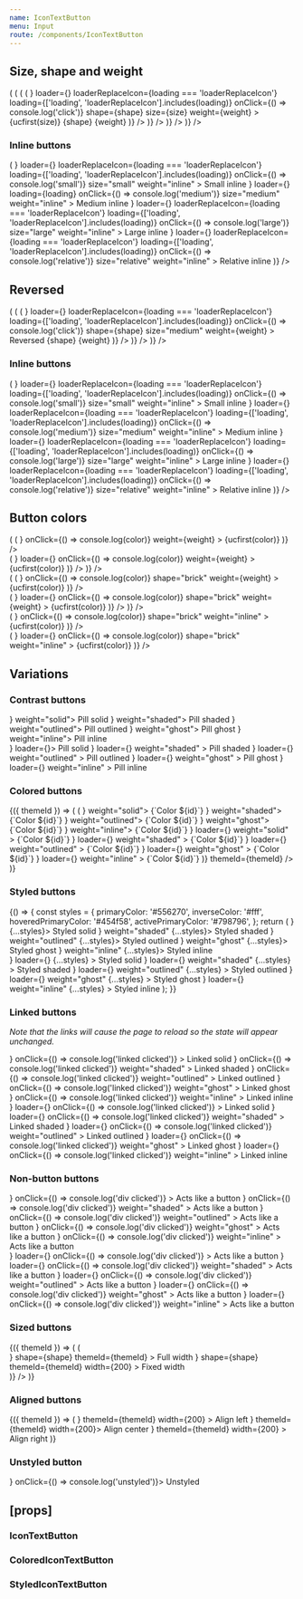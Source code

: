 ```yaml
---
name: IconTextButton
menu: Input
route: /components/IconTextButton
---
```



<PageTitle src="components/Button" title="IconTextButton" />

## Size, shape and weight

<Playground>
  <ThemeWrapper>
    <Looper
      list={['small', 'medium', 'large']}
      render={size => (
        <Rhythm grouped key={size} py={2}>
          <Looper
            list={['pill', 'brick']}
            render={shape => (
              <Rhythm grouped key={`${size}-${shape}`} py={2}>
                <Looper
                  list={['standard', 'loaderReplaceIcon', 'loading']}
                  render={loading => (
                    <Flex wrap direction="row" key={`${size}-${shape}-${loading}`}>
                      <Looper
                        list={['solid', 'shaded', 'outlined', 'ghost']}
                        render={weight => (
                          <Rhythm key={`${size}-${shape}-${loading}-${weight}`} m={2} mb={0}>
                            <IconTextButton
                              color="primary"
                              icon={<BlobbrIcon scale={size} />}
                              loader={<SpinnerIcon scale={size} />}
                              loaderReplaceIcon={loading === 'loaderReplaceIcon'}
                              loading={['loading', 'loaderReplaceIcon'].includes(loading)}
                              onClick={() => console.log('click')}
                              shape={shape}
                              size={size}
                              weight={weight}
                            >
                              {ucfirst(size)} {shape} {weight}
                            </IconTextButton>
                          </Rhythm>
                        )}
                      />
                    </Flex>
                  )}
                />
              </Rhythm>
            )}
          />
        </Rhythm>
      )}
    />
  </ThemeWrapper>
</Playground>

### Inline buttons

<Playground>
  <ThemeWrapper style={{ fontSize: 14 }}>
    <Looper
      list={['standard', 'loaderReplaceIcon', 'loading']}
      render={loading => (
        <Rhythm grouped key={loading} mb={2}>
          <Rhythm m={2}>
            <IconTextButton
              color="primary"
              icon={<BlobbrIcon scale="small" />}
              loader={<SpinnerIcon scale="small" />}
              loaderReplaceIcon={loading === 'loaderReplaceIcon'}
              loading={['loading', 'loaderReplaceIcon'].includes(loading)}
              onClick={() => console.log('small')}
              size="small"
              weight="inline"
            >
              Small inline
            </IconTextButton>
            <IconTextButton
              color="primary"
              icon={<BlobbrIcon scale="medium" />}
              loader={<SpinnerIcon scale="medium" />}
              loading={loading}
              onClick={() => console.log('medium')}
              size="medium"
              weight="inline"
            >
              Medium inline
            </IconTextButton>
            <IconTextButton
              color="primary"
              icon={<BlobbrIcon scale="large" />}
              loader={<SpinnerIcon scale="large" />}
              loaderReplaceIcon={loading === 'loaderReplaceIcon'}
              loading={['loading', 'loaderReplaceIcon'].includes(loading)}
              onClick={() => console.log('large')}
              size="large"
              weight="inline"
            >
              Large inline
            </IconTextButton>
            <IconTextButton
              color="primary"
              icon={<BlobbrIcon scale="large" />}
              loader={<SpinnerIcon scale="large" />}
              loaderReplaceIcon={loading === 'loaderReplaceIcon'}
              loading={['loading', 'loaderReplaceIcon'].includes(loading)}
              onClick={() => console.log('relative')}
              size="relative"
              weight="inline"
            >
              Relative inline
            </IconTextButton>
          </Rhythm>
        </Rhythm>
      )}
    />
  </ThemeWrapper>
</Playground>

## Reversed

<Playground>
  <ThemeWrapper>
    <Looper
      list={['pill', 'brick']}
      render={shape => (
        <Rhythm grouped key={shape} py={2}>
          <Looper
            list={['standard', 'loaderReplaceIcon', 'loading']}
            render={loading => (
              <Flex wrap direction="row" key={`${shape}-${loading}`}>
                <Looper
                  list={['solid', 'shaded', 'outlined', 'ghost']}
                  render={weight => (
                    <Rhythm key={`${shape}-${loading}-${weight}`} m={2} mb={0}>
                      <IconTextButton
                        reverse
                        color="primary"
                        icon={<TimesIcon scale="xsmall" />}
                        loader={<SpinnerIcon scale="medium" />}
                        loaderReplaceIcon={loading === 'loaderReplaceIcon'}
                        loading={['loading', 'loaderReplaceIcon'].includes(loading)}
                        onClick={() => console.log('click')}
                        shape={shape}
                        size="medium"
                        weight={weight}
                      >
                        Reversed {shape} {weight}
                      </IconTextButton>
                    </Rhythm>
                  )}
                />
              </Flex>
            )}
          />
        </Rhythm>
      )}
    />
  </ThemeWrapper>
</Playground>

### Inline buttons

<Playground>
  <ThemeWrapper style={{ fontSize: 14 }}>
    <Looper
      list={['standard', 'loaderReplaceIcon', 'loading']}
      render={loading => (
        <Rhythm grouped key={`${loading}`} mb={2}>
          <Rhythm m={2}>
            <IconTextButton
              reverse
              color="primary"
              icon={<TimesIcon scale="xsmall" />}
              loader={<SpinnerIcon scale="small" />}
              loaderReplaceIcon={loading === 'loaderReplaceIcon'}
              loading={['loading', 'loaderReplaceIcon'].includes(loading)}
              onClick={() => console.log('small')}
              size="small"
              weight="inline"
            >
              Small inline
            </IconTextButton>
            <IconTextButton
              reverse
              color="primary"
              icon={<TimesIcon scale="small" />}
              loader={<SpinnerIcon scale="medium" />}
              loaderReplaceIcon={loading === 'loaderReplaceIcon'}
              loading={['loading', 'loaderReplaceIcon'].includes(loading)}
              onClick={() => console.log('medium')}
              size="medium"
              weight="inline"
            >
              Medium inline
            </IconTextButton>
            <IconTextButton
              reverse
              color="primary"
              icon={<TimesIcon scale="small" />}
              loader={<SpinnerIcon scale="medium" />}
              loaderReplaceIcon={loading === 'loaderReplaceIcon'}
              loading={['loading', 'loaderReplaceIcon'].includes(loading)}
              onClick={() => console.log('large')}
              size="large"
              weight="inline"
            >
              Large inline
            </IconTextButton>
            <IconTextButton
              reverse
              color="primary"
              icon={<TimesIcon scale="small" />}
              loader={<SpinnerIcon scale="large" />}
              loaderReplaceIcon={loading === 'loaderReplaceIcon'}
              loading={['loading', 'loaderReplaceIcon'].includes(loading)}
              onClick={() => console.log('relative')}
              size="relative"
              weight="inline"
            >
              Relative inline
            </IconTextButton>
          </Rhythm>
        </Rhythm>
      )}
    />
  </ThemeWrapper>
</Playground>

## Button colors

<Playground>
  <ThemeWrapper>
    <Looper
      list={['solid', 'shaded', 'outlined', 'ghost']}
      render={weight => (
        <Rhythm grouped key={weight} m={2}>
          <Looper
            list={['primary', 'success', 'warning', 'danger', 'neutral', 'black', 'white']}
            render={color => (
              <Rhythm key={`${weight}-${color}`} mx={2} my={1}>
                <IconTextButton
                  color={color}
                  icon={<BlobbrIcon scale="medium" />}
                  onClick={() => console.log(color)}
                  weight={weight}
                >
                  {ucfirst(color)}
                </IconTextButton>
              </Rhythm>
            )}
          />
          <br />
          <Looper
            list={['primary', 'success', 'warning', 'danger', 'neutral', 'black', 'white']}
            render={color => (
              <Rhythm key={`${weight}-${color}`} mx={2} my={1}>
                <IconTextButton
                  loading
                  color={color}
                  icon={<BlobbrIcon scale="medium" />}
                  loader={<SpinnerIcon scale="medium" />}
                  onClick={() => console.log(color)}
                  weight={weight}
                >
                  {ucfirst(color)}
                </IconTextButton>
              </Rhythm>
            )}
          />
        </Rhythm>
      )}
    />
  </ThemeWrapper>
</Playground>

<div style="height: 50px" />

<Playground>
  <ThemeWrapper>
    <Looper
      list={['solid', 'shaded', 'outlined', 'ghost']}
      render={weight => (
        <Rhythm grouped key={weight} m={2}>
          <Looper
            list={['primary', 'success', 'warning', 'danger', 'neutral', 'black', 'white']}
            render={color => (
              <Rhythm key={`buttonColor-${weight}-${color}`} mx={2} my={1}>
                <IconTextButton
                  color={color}
                  icon={<BlobbrIcon scale="medium" />}
                  onClick={() => console.log(color)}
                  shape="brick"
                  weight={weight}
                >
                  {ucfirst(color)}
                </IconTextButton>
              </Rhythm>
            )}
          />
          <br />
          <Looper
            list={['primary', 'success', 'warning', 'danger', 'neutral', 'black', 'white']}
            render={color => (
              <Rhythm key={`${weight}-${color}`} mx={2} my={1}>
                <IconTextButton
                  loading
                  color={color}
                  icon={<BlobbrIcon scale="medium" />}
                  loader={<SpinnerIcon scale="medium" />}
                  onClick={() => console.log(color)}
                  shape="brick"
                  weight={weight}
                >
                  {ucfirst(color)}
                </IconTextButton>
              </Rhythm>
            )}
          />
        </Rhythm>
      )}
    />
  </ThemeWrapper>
</Playground>

<div style={{ height: 50 }} />

<Playground>
  <ThemeWrapper>
    <Looper
      list={['primary', 'success', 'warning', 'danger', 'neutral', 'black', 'white']}
      render={color => (
        <Rhythm key={color} m={2}>
          <IconTextButton
            color={color}
            icon={<BlobbrIcon scale="medium" />}
            onClick={() => console.log(color)}
            shape="brick"
            weight="inline"
          >
            {ucfirst(color)}
          </IconTextButton>
        </Rhythm>
      )}
    />
    <br />
    <Looper
      list={['primary', 'success', 'warning', 'danger', 'neutral', 'black', 'white']}
      render={color => (
        <Rhythm key={color} m={2}>
          <IconTextButton
            loading
            color={color}
            icon={<BlobbrIcon scale="medium" />}
            loader={<SpinnerIcon scale="medium" />}
            onClick={() => console.log(color)}
            shape="brick"
            weight="inline"
          >
            {ucfirst(color)}
          </IconTextButton>
        </Rhythm>
      )}
    />
  </ThemeWrapper>
</Playground>

## Variations

### Contrast buttons

<Playground>
  <ThemeWrapper contrast>
    <Rhythm m={2}>
      <IconTextButton contrast icon={<BlobbrIcon scale="medium" />} weight="solid">
        Pill solid
      </IconTextButton>
      <IconTextButton contrast icon={<BlobbrIcon scale="medium" />} weight="shaded">
        Pill shaded
      </IconTextButton>
      <IconTextButton contrast icon={<BlobbrIcon scale="medium" />} weight="outlined">
        Pill outlined
      </IconTextButton>
      <IconTextButton contrast icon={<BlobbrIcon scale="medium" />} weight="ghost">
        Pill ghost
      </IconTextButton>
      <IconTextButton contrast icon={<BlobbrIcon scale="medium" />} weight="inline">
        Pill inline
      </IconTextButton>
    </Rhythm>
    <br />
    <Rhythm m={2}>
      <IconTextButton contrast loading icon={<BlobbrIcon scale="medium" />} loader={<SpinnerIcon scale="medium" />}>
        Pill solid
      </IconTextButton>
      <IconTextButton
        contrast
        loading
        icon={<BlobbrIcon scale="medium" />}
        loader={<SpinnerIcon scale="medium" />}
        weight="shaded"
      >
        Pill shaded
      </IconTextButton>
      <IconTextButton
        contrast
        loading
        icon={<BlobbrIcon scale="medium" />}
        loader={<SpinnerIcon scale="medium" />}
        weight="outlined"
      >
        Pill outlined
      </IconTextButton>
      <IconTextButton
        contrast
        loading
        icon={<BlobbrIcon scale="medium" />}
        loader={<SpinnerIcon scale="medium" />}
        weight="ghost"
      >
        Pill ghost
      </IconTextButton>
      <IconTextButton
        contrast
        loading
        icon={<BlobbrIcon scale="medium" />}
        loader={<SpinnerIcon scale="medium" />}
        weight="inline"
      >
        Pill inline
      </IconTextButton>
    </Rhythm>
  </ThemeWrapper>
</Playground>

### Colored buttons

<Playground>
  <ThemeWrapper withThemeId>
    {({ themeId }) => (
      <Flex wrap direction="column">
        <ColorLooper
          group="primary"
          render={({ id }) => (
            <Rhythm key={id} my={2}>
              <Flex direction="column">
                <Flex wrap durection="row">
                  <Rhythm mx={2} my={1}>
                    <ColoredIconTextButton colorId={id} icon={<BlobbrIcon scale="medium" />} weight="solid">
                      {`Color ${id}`}
                    </ColoredIconTextButton>
                    <ColoredIconTextButton colorId={id} icon={<BlobbrIcon scale="medium" />} weight="shaded">
                      {`Color ${id}`}
                    </ColoredIconTextButton>
                    <ColoredIconTextButton colorId={id} icon={<BlobbrIcon scale="medium" />} weight="outlined">
                      {`Color ${id}`}
                    </ColoredIconTextButton>
                    <ColoredIconTextButton colorId={id} icon={<BlobbrIcon scale="medium" />} weight="ghost">
                      {`Color ${id}`}
                    </ColoredIconTextButton>
                    <ColoredIconTextButton colorId={id} icon={<BlobbrIcon scale="medium" />} weight="inline">
                      {`Color ${id}`}
                    </ColoredIconTextButton>
                  </Rhythm>
                </Flex>
                <Flex wrap durection="row">
                  <Rhythm mx={2} my={1}>
                    <ColoredIconTextButton
                      loading
                      colorId={id}
                      icon={<BlobbrIcon scale="medium" />}
                      loader={<SpinnerIcon scale="medium" />}
                      weight="solid"
                    >
                      {`Color ${id}`}
                    </ColoredIconTextButton>
                    <ColoredIconTextButton
                      loading
                      colorId={id}
                      icon={<BlobbrIcon scale="medium" />}
                      loader={<SpinnerIcon scale="medium" />}
                      weight="shaded"
                    >
                      {`Color ${id}`}
                    </ColoredIconTextButton>
                    <ColoredIconTextButton
                      loading
                      colorId={id}
                      icon={<BlobbrIcon scale="medium" />}
                      loader={<SpinnerIcon scale="medium" />}
                      weight="outlined"
                    >
                      {`Color ${id}`}
                    </ColoredIconTextButton>
                    <ColoredIconTextButton
                      loading
                      colorId={id}
                      icon={<BlobbrIcon scale="medium" />}
                      loader={<SpinnerIcon scale="medium" />}
                      weight="ghost"
                    >
                      {`Color ${id}`}
                    </ColoredIconTextButton>
                    <ColoredIconTextButton
                      loading
                      colorId={id}
                      icon={<BlobbrIcon scale="medium" />}
                      loader={<SpinnerIcon scale="medium" />}
                      weight="inline"
                    >
                      {`Color ${id}`}
                    </ColoredIconTextButton>
                  </Rhythm>
                </Flex>
              </Flex>
            </Rhythm>
          )}
          themeId={themeId}
        />
      </Flex>
    )}
  </ThemeWrapper>
</Playground>

### Styled buttons

<Playground>
  {() => {
    const styles = {
      primaryColor: '#556270',
      inverseColor: '#fff',
      hoveredPrimaryColor: '#454f58',
      activePrimaryColor: '#798796',
    };
    return (
      <React.Fragment>
        <Rhythm m={2}>
          <StyledIconTextButton icon={<BlobbrIcon scale="medium" />} {...styles}>
            Styled solid
          </StyledIconTextButton>
          <StyledIconTextButton icon={<BlobbrIcon scale="medium" />} weight="shaded" {...styles}>
            Styled shaded
          </StyledIconTextButton>
          <StyledIconTextButton icon={<BlobbrIcon scale="medium" />} weight="outlined" {...styles}>
            Styled outlined
          </StyledIconTextButton>
          <StyledIconTextButton icon={<BlobbrIcon scale="medium" />} weight="ghost" {...styles}>
            Styled ghost
          </StyledIconTextButton>
          <StyledIconTextButton icon={<BlobbrIcon scale="medium" />} weight="inline" {...styles}>
            Styled inline
          </StyledIconTextButton>
        </Rhythm>
        <br />
        <Rhythm m={2}>
          <StyledIconTextButton
            loading
            icon={<BlobbrIcon scale="medium" />}
            loader={<SpinnerIcon scale="medium" />}
            {...styles}
          >
            Styled solid
          </StyledIconTextButton>
          <StyledIconTextButton
            loading
            icon={<BlobbrIcon scale="medium" />}
            loader={<SpinnerIcon scale="medium" />}
            weight="shaded"
            {...styles}
          >
            Styled shaded
          </StyledIconTextButton>
          <StyledIconTextButton
            loading
            icon={<BlobbrIcon scale="medium" />}
            loader={<SpinnerIcon scale="medium" />}
            weight="outlined"
            {...styles}
          >
            Styled outlined
          </StyledIconTextButton>
          <StyledIconTextButton
            loading
            icon={<BlobbrIcon scale="medium" />}
            loader={<SpinnerIcon scale="medium" />}
            weight="ghost"
            {...styles}
          >
            Styled ghost
          </StyledIconTextButton>
          <StyledIconTextButton
            loading
            icon={<BlobbrIcon scale="medium" />}
            loader={<SpinnerIcon scale="medium" />}
            weight="inline"
            {...styles}
          >
            Styled inline
          </StyledIconTextButton>
        </Rhythm>
      </React.Fragment>
    );
  }}
</Playground>

### Linked buttons

_Note that the links will cause the page to reload so the state will appear unchanged._

<Playground>
  <ThemeWrapper>
    <Rhythm m={2}>
      <IconTextButton
        color="primary"
        href="#linked"
        icon={<BlobbrIcon scale="medium" />}
        onClick={() => console.log('linked clicked')}
      >
        Linked solid
      </IconTextButton>
      <IconTextButton
        color="primary"
        href="#linked"
        icon={<BlobbrIcon scale="medium" />}
        onClick={() => console.log('linked clicked')}
        weight="shaded"
      >
        Linked shaded
      </IconTextButton>
      <IconTextButton
        color="primary"
        href="#linked"
        icon={<BlobbrIcon scale="medium" />}
        onClick={() => console.log('linked clicked')}
        weight="outlined"
      >
        Linked outlined
      </IconTextButton>
      <IconTextButton
        color="primary"
        href="#linked"
        icon={<BlobbrIcon scale="medium" />}
        onClick={() => console.log('linked clicked')}
        weight="ghost"
      >
        Linked ghost
      </IconTextButton>
      <IconTextButton
        color="primary"
        href="#linked"
        icon={<BlobbrIcon scale="medium" />}
        onClick={() => console.log('linked clicked')}
        weight="inline"
      >
        Linked inline
      </IconTextButton>
    </Rhythm>
    <br />
    <Rhythm m={2}>
      <IconTextButton
        loading
        color="primary"
        href="#linked"
        icon={<BlobbrIcon scale="medium" />}
        loader={<SpinnerIcon scale="medium" />}
        onClick={() => console.log('linked clicked')}
      >
        Linked solid
      </IconTextButton>
      <IconTextButton
        loading
        color="primary"
        href="#linked"
        icon={<BlobbrIcon scale="medium" />}
        loader={<SpinnerIcon scale="medium" />}
        onClick={() => console.log('linked clicked')}
        weight="shaded"
      >
        Linked shaded
      </IconTextButton>
      <IconTextButton
        loading
        color="primary"
        href="#linked"
        icon={<BlobbrIcon scale="medium" />}
        loader={<SpinnerIcon scale="medium" />}
        onClick={() => console.log('linked clicked')}
        weight="outlined"
      >
        Linked outlined
      </IconTextButton>
      <IconTextButton
        loading
        color="primary"
        href="#linked"
        icon={<BlobbrIcon scale="medium" />}
        loader={<SpinnerIcon scale="medium" />}
        onClick={() => console.log('linked clicked')}
        weight="ghost"
      >
        Linked ghost
      </IconTextButton>
      <IconTextButton
        loading
        color="primary"
        href="#linked"
        icon={<BlobbrIcon scale="medium" />}
        loader={<SpinnerIcon scale="medium" />}
        onClick={() => console.log('linked clicked')}
        weight="inline"
      >
        Linked inline
      </IconTextButton>
    </Rhythm>
  </ThemeWrapper>
</Playground>

### Non-button buttons

<Playground>
  <ThemeWrapper>
    <Rhythm m={2}>
      <IconTextButton
        as="div"
        color="primary"
        icon={<BlobbrIcon scale="medium" />}
        onClick={() => console.log('div clicked')}
      >
        Acts like a button
      </IconTextButton>
      <IconTextButton
        as="div"
        color="primary"
        icon={<BlobbrIcon scale="medium" />}
        onClick={() => console.log('div clicked')}
        weight="shaded"
      >
        Acts like a button
      </IconTextButton>
      <IconTextButton
        as="div"
        color="primary"
        icon={<BlobbrIcon scale="medium" />}
        onClick={() => console.log('div clicked')}
        weight="outlined"
      >
        Acts like a button
      </IconTextButton>
      <IconTextButton
        as="div"
        color="primary"
        icon={<BlobbrIcon scale="medium" />}
        onClick={() => console.log('div clicked')}
        weight="ghost"
      >
        Acts like a button
      </IconTextButton>
      <IconTextButton
        as="div"
        color="primary"
        icon={<BlobbrIcon scale="medium" />}
        onClick={() => console.log('div clicked')}
        weight="inline"
      >
        Acts like a button
      </IconTextButton>
    </Rhythm>
    <br />
    <Rhythm m={2}>
      <IconTextButton
        loading
        as="div"
        color="primary"
        icon={<BlobbrIcon scale="medium" />}
        loader={<SpinnerIcon scale="medium" />}
        onClick={() => console.log('div clicked')}
      >
        Acts like a button
      </IconTextButton>
      <IconTextButton
        loading
        as="div"
        color="primary"
        icon={<BlobbrIcon scale="medium" />}
        loader={<SpinnerIcon scale="medium" />}
        onClick={() => console.log('div clicked')}
        weight="shaded"
      >
        Acts like a button
      </IconTextButton>
      <IconTextButton
        loading
        as="div"
        color="primary"
        icon={<BlobbrIcon scale="medium" />}
        loader={<SpinnerIcon scale="medium" />}
        onClick={() => console.log('div clicked')}
        weight="outlined"
      >
        Acts like a button
      </IconTextButton>
      <IconTextButton
        loading
        as="div"
        color="primary"
        icon={<BlobbrIcon scale="medium" />}
        loader={<SpinnerIcon scale="medium" />}
        onClick={() => console.log('div clicked')}
        weight="ghost"
      >
        Acts like a button
      </IconTextButton>
      <IconTextButton
        loading
        as="div"
        color="primary"
        icon={<BlobbrIcon scale="medium" />}
        loader={<SpinnerIcon scale="medium" />}
        onClick={() => console.log('div clicked')}
        weight="inline"
      >
        Acts like a button
      </IconTextButton>
    </Rhythm>
  </ThemeWrapper>
</Playground>

### Sized buttons

<Playground>
  <ThemeWrapper withThemeId>
    {({ themeId }) => (
      <Looper
        list={['pill', 'brick']}
        render={shape => (
          <div key={shape}>
            <Rhythm m={2}>
              <IconTextButton
                fullWidth
                color="primary"
                icon={<BlobbrIcon scale="medium" />}
                shape={shape}
                themeId={themeId}
              >
                Full width
              </IconTextButton>
              <IconTextButton
                color="primary"
                icon={<BlobbrIcon scale="medium" />}
                shape={shape}
                themeId={themeId}
                width={200}
              >
                Fixed width
              </IconTextButton>
            </Rhythm>
          </div>
        )}
      />
    )}
  </ThemeWrapper>
</Playground>

### Aligned buttons

<Playground>
  <ThemeWrapper withThemeId>
    {({ themeId }) => (
      <Rhythm m={2}>
        <StyledIconTextButton
          align="left"
          color="primary"
          icon={<BlobbrIcon scale="medium" />}
          themeId={themeId}
          width={200}
        >
          Align left
        </StyledIconTextButton>
        <StyledIconTextButton color="primary" icon={<BlobbrIcon scale="medium" />} themeId={themeId} width={200}>
          Align center
        </StyledIconTextButton>
        <StyledIconTextButton
          align="right"
          color="primary"
          icon={<BlobbrIcon scale="medium" />}
          themeId={themeId}
          width={200}
        >
          Align right
        </StyledIconTextButton>
      </Rhythm>
    )}
  </ThemeWrapper>
</Playground>

### Unstyled button

<Playground>
  <ThemeWrapper>
    <IconTextButton unstyled icon={<BlobbrIcon scale="medium" />} onClick={() => console.log('unstyled')}>
      Unstyled
    </IconTextButton>
  </ThemeWrapper>
</Playground>

## \[props\]

### IconTextButton

<Props of={IconTextButton} />

### ColoredIconTextButton

<Props of={ColoredIconTextButton} />

### StyledIconTextButton

<Props of={StyledIconTextButton} />
